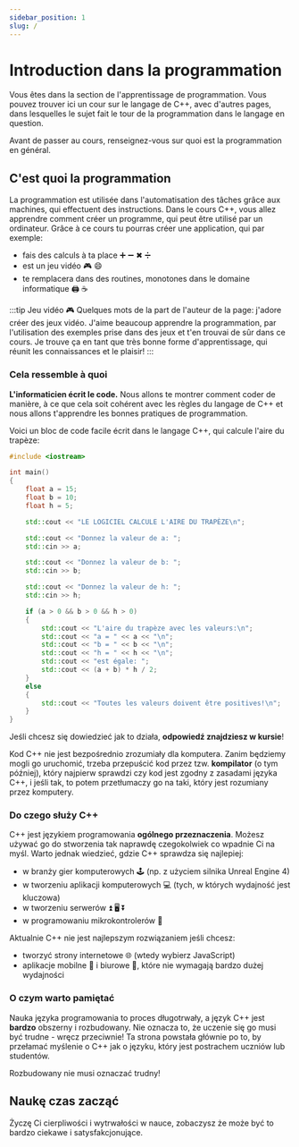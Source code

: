---
sidebar_position: 1
slug: /
---

# Introduction dans la programmation


Vous êtes dans la section de l'apprentissage de programmation. Vous pouvez trouver ici un cour sur le langage de C++, avec d'autres pages, dans lesquelles le sujet fait le tour de la programmation dans le langage en question.

Avant de passer au cours, renseignez-vous sur quoi est la programmation en général.

## C'est quoi la programmation

La programmation est utilisée dans l'automatisation des tâches grâce aux machines, qui effectuent des instructions. 
Dans le cours C++, vous allez apprendre comment créer un programme, qui peut être utilisé par un ordinateur.
Grâce à ce cours tu pourras créer une application, qui par exemple:

- fais des calculs à ta place ➕ ➖ ✖ ➗
- est un jeu vidéo 🎮 😄
- te remplacera dans des routines, monotones dans le domaine informatique 🖨 ☕

:::tip Jeu vidéo 🎮
Quelques mots de la part de l'auteur de la page: j'adore créer des jeux vidéo. J'aime beaucoup apprendre la programmation, par l'utilisation des exemples prise dans des jeux et t'en trouvai de sûr dans ce cours. Je trouve ça en tant que très bonne forme d'apprentissage, qui réunit les connaissances et le plaisir!
:::

### Cela ressemble à quoi

**L'informaticien écrit le code.** Nous allons te montrer comment coder de manière, à ce que cela soit cohérent avec les règles du langage de C++ et nous allons t'apprendre les bonnes pratiques de programmation.

Voici un bloc de code facile écrit dans le langage C++, qui calcule l'aire du trapèze:

<CustomCodeBlock maxLines={15} resizable>

```cpp title="main.cpp" showLineNumbers
#include <iostream>

int main()
{
	float a = 15;
	float b = 10;
	float h = 5;

	std::cout << "LE LOGICIEL CALCULE L'AIRE DU TRAPÈZE\n";

	std::cout << "Donnez la valeur de a: ";
	std::cin >> a;

	std::cout << "Donnez la valeur de b: ";
	std::cin >> b;

	std::cout << "Donnez la valeur de h: ";
	std::cin >> h;

	if (a > 0 && b > 0 && h > 0)
	{
		std::cout << "L'aire du trapèze avec les valeurs:\n";
		std::cout << "a = " << a << "\n";
		std::cout << "b = " << b << "\n";
		std::cout << "h = " << h << "\n";
		std::cout << "est égale: ";
		std::cout << (a + b) * h / 2;
	}
	else
	{
		std::cout << "Toutes les valeurs doivent être positives!\n";
	}
}
```

</CustomCodeBlock>

Jeśli chcesz się dowiedzieć jak to działa, **odpowiedź znajdziesz w kursie**!

Kod C++ nie jest bezpośrednio zrozumiały dla komputera. Zanim będziemy mogli go uruchomić,
trzeba przepuścić kod przez tzw. **kompilator** (o tym później), który najpierw sprawdzi
czy kod jest zgodny z zasadami języka C++, i jeśli tak, to potem przetłumaczy go na taki,
który jest rozumiany przez komputery.

### Do czego służy C++

C++ jest językiem programowania **ogólnego przeznaczenia**. Możesz używać go do stworzenia
tak naprawdę czegokolwiek co wpadnie Ci na myśl. Warto jednak wiedzieć, gdzie C++
sprawdza się najlepiej:

- w branży gier komputerowych 🕹 (np. z użyciem silnika Unreal Engine 4)
- w tworzeniu aplikacji komputerowych 💻 (tych, w których wydajność jest kluczowa)
- w tworzeniu serwerów ⏫ 🖥 ⏬
- w programowaniu mikrokontrolerów 🤖

Aktualnie C++ nie jest najlepszym rozwiązaniem jeśli chcesz:

- tworzyć strony internetowe 🌐 (wtedy wybierz JavaScript)
- aplikacje mobilne 📱 i biurowe 🏢, które nie wymagają bardzo dużej wydajności

### O czym warto pamiętać

Nauka języka programowania to proces długotrwały, a język C++ jest **bardzo** obszerny i rozbudowany.
Nie oznacza to, że uczenie się go musi być trudne - wręcz przeciwnie! Ta strona powstała głównie
po to, by przełamać myślenie o C++ jak o języku, który jest postrachem uczniów lub studentów.

Rozbudowany nie musi oznaczać trudny!

## Naukę czas zacząć

Życzę Ci cierpliwości i wytrwałości w nauce, zobaczysz że może być to bardzo ciekawe
i satysfakcjonujące.
